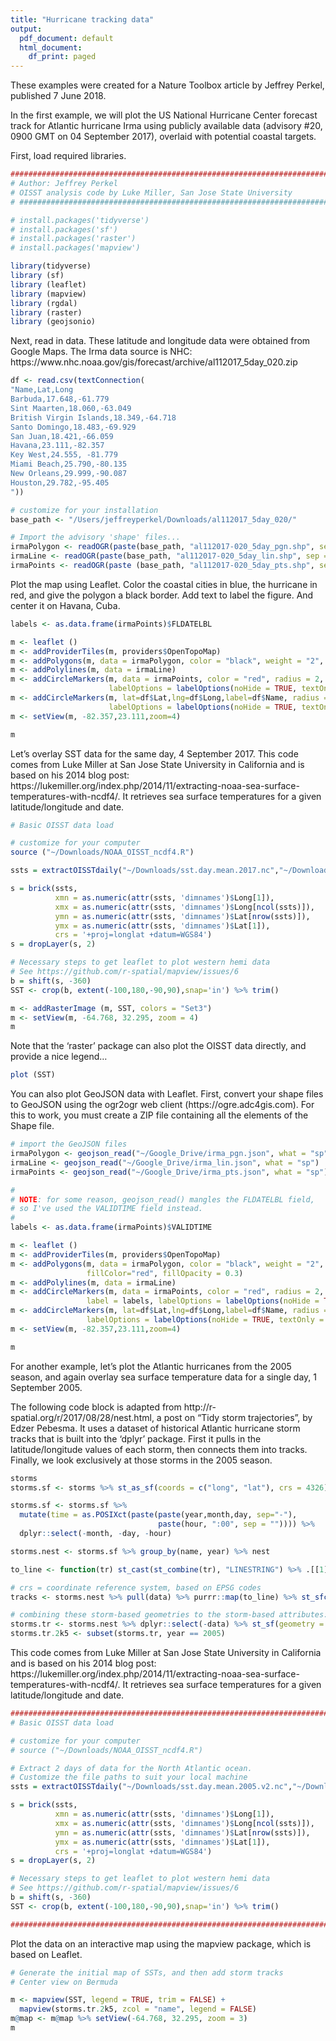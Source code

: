 ```yaml
---
title: "Hurricane tracking data"
output:
  pdf_document: default
  html_document:
    df_print: paged
---
```


These examples were created for a Nature Toolbox article by Jeffrey Perkel, published 7 June 2018. 

In the first example, we will plot the US National Hurricane Center forecast track for Atlantic hurricane Irma using publicly available data (advisory #20, 0900 GMT on 04 September 2017), overlaid with potential coastal targets. 

First, load required libraries.

```r
#############################################################################################
# Author: Jeffrey Perkel
# OISST analysis code by Luke Miller, San Jose State University
# #############################################################################################

# install.packages('tidyverse')
# install.packages('sf')
# install.packages('raster')
# install.packages('mapview')

library(tidyverse)
library (sf)
library (leaflet)
library (mapview)
library (rgdal)
library (raster)
library (geojsonio)

```

Next, read in data. These latitude and longitude data were obtained from Google Maps. The Irma data source is NHC: https://www.nhc.noaa.gov/gis/forecast/archive/al112017_5day_020.zip

```r

df <- read.csv(textConnection(
"Name,Lat,Long
Barbuda,17.648,-61.779
Sint Maarten,18.060,-63.049
British Virgin Islands,18.349,-64.718
Santo Domingo,18.483,-69.929
San Juan,18.421,-66.059
Havana,23.111,-82.357
Key West,24.555, -81.779
Miami Beach,25.790,-80.135
New Orleans,29.999,-90.087
Houston,29.782,-95.405
"))

# customize for your installation 
base_path <- "/Users/jeffreyperkel/Downloads/al112017_5day_020/"

# Import the advisory 'shape' files...
irmaPolygon <- readOGR(paste(base_path, "al112017-020_5day_pgn.shp", sep = ""))
irmaLine <- readOGR(paste(base_path, "al112017-020_5day_lin.shp", sep = ""))
irmaPoints <- readOGR(paste (base_path, "al112017-020_5day_pts.shp", sep = ""))
```

Plot the map using Leaflet. Color the coastal cities in blue, the hurricane in red, and give the polygon a black border. Add text to label the figure. And center it on Havana, Cuba.

```r

labels <- as.data.frame(irmaPoints)$FLDATELBL

m <- leaflet () 
m <- addProviderTiles(m, providers$OpenTopoMap)  
m <- addPolygons(m, data = irmaPolygon, color = "black", weight = "2", fillColor="red", fillOpacity = 0.3) 
m <- addPolylines(m, data = irmaLine) 
m <- addCircleMarkers(m, data = irmaPoints, color = "red", radius = 2, label = labels,
                      labelOptions = labelOptions(noHide = TRUE, textOnly = TRUE)) 
m <- addCircleMarkers(m, lat=df$Lat,lng=df$Long,label=df$Name, radius = 2, 
                      labelOptions = labelOptions(noHide = TRUE, textOnly = TRUE)) 
m <- setView(m, -82.357,23.111,zoom=4)

m
```

Let's overlay SST data for the same day, 4 September 2017. This code comes from Luke Miller at San Jose State University in California and is based on his 2014 blog post: https://lukemiller.org/index.php/2014/11/extracting-noaa-sea-surface-temperatures-with-ncdf4/. It retrieves sea surface temperatures for a given latitude/longitude and date. 

```r
# Basic OISST data load

# customize for your computer
source ("~/Downloads/NOAA_OISST_ncdf4.R") 

ssts = extractOISSTdaily("~/Downloads/sst.day.mean.2017.nc","~/Downloads/lsmask.oisst.v2.nc", lonW=160, lonE=359, latS=-10, latN=60, date1='2017-09-04', date2='2017-09-05')

s = brick(ssts, 
          xmn = as.numeric(attr(ssts, 'dimnames')$Long[1]),
          xmx = as.numeric(attr(ssts, 'dimnames')$Long[ncol(ssts)]),
          ymn = as.numeric(attr(ssts, 'dimnames')$Lat[nrow(ssts)]),
          ymx = as.numeric(attr(ssts, 'dimnames')$Lat[1]),
          crs = '+proj=longlat +datum=WGS84')
s = dropLayer(s, 2)

# Necessary steps to get leaflet to plot western hemi data
# See https://github.com/r-spatial/mapview/issues/6
b = shift(s, -360)
SST <- crop(b, extent(-100,180,-90,90),snap='in') %>% trim()

m <- addRasterImage (m, SST, colors = "Set3") 
m <- setView(m, -64.768, 32.295, zoom = 4)
m
```

Note that the 'raster' package can also plot the OISST data directly, and provide a nice legend...

```r
plot (SST)
```

You can also plot GeoJSON data with Leaflet. First, convert your shape files to GeoJSON using the ogr2ogr web client (https://ogre.adc4gis.com). For this to work, you must create a ZIP file containing all the elements of the Shape file.

```r

# import the GeoJSON files
irmaPolygon <- geojson_read("~/Google_Drive/irma_pgn.json", what = "sp")
irmaLine <- geojson_read("~/Google_Drive/irma_lin.json", what = "sp")
irmaPoints <- geojson_read("~/Google_Drive/irma_pts.json", what = "sp")

#
# NOTE: for some reason, geojson_read() mangles the FLDATELBL field, 
# so I've used the VALIDTIME field instead.
#
labels <- as.data.frame(irmaPoints)$VALIDTIME

m <- leaflet () 
m <- addProviderTiles(m, providers$OpenTopoMap)  
m <- addPolygons(m, data = irmaPolygon, color = "black", weight = "2", 
                 fillColor="red", fillOpacity = 0.3) 
m <- addPolylines(m, data = irmaLine) 
m <- addCircleMarkers(m, data = irmaPoints, color = "red", radius = 2, 
                 label = labels, labelOptions = labelOptions(noHide = TRUE, textOnly = TRUE)) 
m <- addCircleMarkers(m, lat=df$Lat,lng=df$Long,label=df$Name, radius = 2, 
                 labelOptions = labelOptions(noHide = TRUE, textOnly = TRUE)) 
m <- setView(m, -82.357,23.111,zoom=4)

m

```


############################################################################################
For another example, let's plot the Atlantic hurricanes from the 2005 season, and again overlay sea surface temperature data for a single day, 1 September 2005.

The following code block is adapted from http://r-spatial.org/r/2017/08/28/nest.html, a post on "Tidy storm trajectories", by Edzer Pebesma. It uses a dataset of historical Atlantic hurricane storm tracks that is built into the 'dplyr' package. First it pulls in the latitude/longitude values of each storm, then connects them into tracks. Finally, we look exclusively at those storms in the 2005 season. 

```r
storms
storms.sf <- storms %>% st_as_sf(coords = c("long", "lat"), crs = 4326)

storms.sf <- storms.sf %>% 
  mutate(time = as.POSIXct(paste(paste(year,month,day, sep="-"), 
                                 paste(hour, ":00", sep = "")))) %>% 
  dplyr::select(-month, -day, -hour)

storms.nest <- storms.sf %>% group_by(name, year) %>% nest

to_line <- function(tr) st_cast(st_combine(tr), "LINESTRING") %>% .[[1]]

# crs = coordinate reference system, based on EPSG codes
tracks <- storms.nest %>% pull(data) %>% purrr::map(to_line) %>% st_sfc(crs = 4326)

# combining these storm-based geometries to the storm-based attributes:
storms.tr <- storms.nest %>% dplyr::select(-data) %>% st_sf(geometry = tracks)
storms.tr.2k5 <- subset(storms.tr, year == 2005)

```

This code comes from Luke Miller at San Jose State University in California and is based on his 2014 blog post: https://lukemiller.org/index.php/2014/11/extracting-noaa-sea-surface-temperatures-with-ncdf4/. It retrieves sea surface temperatures for a given latitude/longitude and date. 

```r
#############################################################################################
# Basic OISST data load

# customize for your computer
# source ("~/Downloads/NOAA_OISST_ncdf4.R") 

# Extract 2 days of data for the North Atlantic ocean. 
# Customize the file paths to suit your local machine
ssts = extractOISSTdaily("~/Downloads/sst.day.mean.2005.v2.nc","~/Downloads/lsmask.oisst.v2.nc", lonW=160, lonE=359, latS=-10, latN=60, date1='2005-09-01', date2='2005-09-02')

s = brick(ssts, 
          xmn = as.numeric(attr(ssts, 'dimnames')$Long[1]),
          xmx = as.numeric(attr(ssts, 'dimnames')$Long[ncol(ssts)]),
          ymn = as.numeric(attr(ssts, 'dimnames')$Lat[nrow(ssts)]),
          ymx = as.numeric(attr(ssts, 'dimnames')$Lat[1]),
          crs = '+proj=longlat +datum=WGS84')
s = dropLayer(s, 2)

# Necessary steps to get leaflet to plot western hemi data
# See https://github.com/r-spatial/mapview/issues/6
b = shift(s, -360)
SST <- crop(b, extent(-100,180,-90,90),snap='in') %>% trim()

#############################################################################################
```

Plot the data on an interactive map using the mapview package, which is based on Leaflet.

```r
# Generate the initial map of SSTs, and then add storm tracks 
# Center view on Bermuda

m <- mapview(SST, legend = TRUE, trim = FALSE) + 
  mapview(storms.tr.2k5, zcol = "name", legend = FALSE)
m@map <- m@map %>% setView(-64.768, 32.295, zoom = 3) 
m
```
